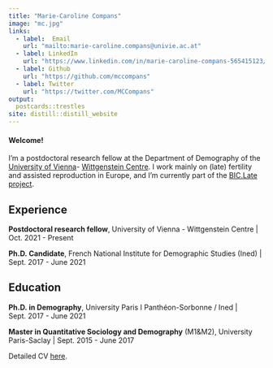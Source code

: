 ```yaml
---
title: "Marie-Caroline Compans"
image: "mc.jpg"
links:
  - label:  Email
    url: "mailto:marie-caroline.compans@univie.ac.at"
  - label: LinkedIn
    url: "https://www.linkedin.com/in/marie-caroline-compans-565415123/?originalSubdomain=fr"
  - label: Github 
    url: "https://github.com/mccompans"
  - label: Twitter 
    url: "https://twitter.com/MCCompans" 
output:
  postcards::trestles
site: distill::distill_website
---
```


#### Welcome!

I'm a postdoctoral research fellow at the Department of Demography of the [University of Vienna](https://ufind.univie.ac.at/en/person.html?id=115424)- [Wittgenstein Centre](http://www.wittgensteincentre.org/en/staff/member/compans.htm). I work mainly on (late) fertility and assisted reproduction in Europe, and I'm currently part of the [BIC.Late project](https://biclate.univie.ac.at/).

## Experience

**Postdoctoral research fellow**, University of Vienna - Wittgenstein Centre \| Oct. 2021 - Present

**Ph.D. Candidate**, French National Institute for Demographic Studies (Ined) \| Sept. 2017 - June 2021

## Education

**Ph.D. in Demography**, University Paris I Panthéon-Sorbonne / Ined \| Sept. 2017 - June 2021

**Master in Quantitative Sociology and Demography** (M1&M2), University Paris-Saclay \| Sept. 2015 - June 2017

Detailed CV [here](CV_Compans_MC.pdf).


